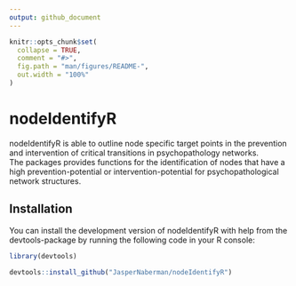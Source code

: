 ```yaml
---
output: github_document
---
```


<!-- README.md is generated from README.Rmd. Please edit that file -->

```r
knitr::opts_chunk$set(
  collapse = TRUE,
  comment = "#>",
  fig.path = "man/figures/README-",
  out.width = "100%"
)
```

# nodeIdentifyR

<!-- badges: start -->
<!-- badges: end -->

nodeIdentifyR is able to outline node specific target points in the prevention and intervention of critical transitions in psychopathology networks.  
The packages provides functions for the identification of nodes that have a high prevention-potential or intervention-potential for psychopathological network structures.

## Installation

You can install the development version of nodeIdentifyR with help from the devtools-package by running the following code in your R console:

``` r
library(devtools)

devtools::install_github("JasperNaberman/nodeIdentifyR")
```
